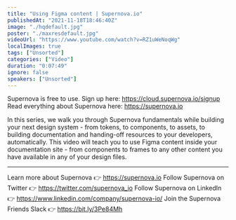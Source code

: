 ```yaml
---
title: "Using Figma content | Supernova.io"
publishedAt: "2021-11-18T18:46:40Z"
image: "./hqdefault.jpg"
poster: "./maxresdefault.jpg"
videoUrl: "https://www.youtube.com/watch?v=RZ1uWeNoqWg"
localImages: true
tags: ["Unsorted"]
categories: ["Video"]
duration: "0:07:49"
ignore: false
speakers: ["Unsorted"]
---
```


Supernova is free to use. Sign up here: https://cloud.supernova.io/signup
Read everything about Supernova here: https://supernova.io

In this series, we walk you through Supernova fundamentals while building your next design system - from tokens, to components, to assets, to building documentation and handing-off resources to your developers, automatically. This video will teach you to use Figma content inside your documentation site - from components to frames to any other content you have available in any of your design files.

---

Learn more about Supernova 👉 https://supernova.io
Follow Supernova on Twitter 👉 https://twitter.com/supernova_io
Follow Supernova on LinkedIn 👉 https://www.linkedin.com/company/supernova-io/
Join the Supernova Friends Slack 👉 https://bit.ly/3Pe84Mh
